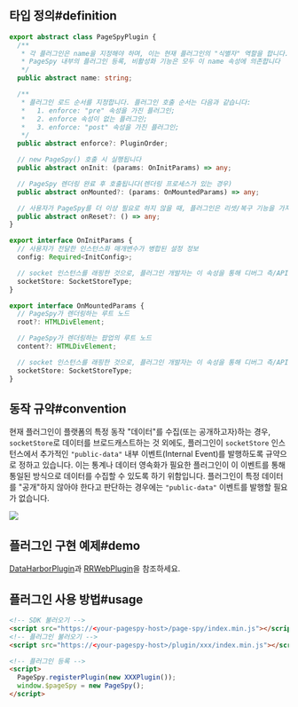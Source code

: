 
## 타입 정의#definition

```ts
export abstract class PageSpyPlugin {
  /**
   * 각 플러그인은 name을 지정해야 하며, 이는 현재 플러그인의 "식별자" 역할을 합니다.
   * PageSpy 내부의 플러그인 등록, 비활성화 기능은 모두 이 name 속성에 의존합니다
   */
  public abstract name: string;

  /**
   * 플러그인 로드 순서를 지정합니다. 플러그인 호출 순서는 다음과 같습니다:
   *   1. enforce: "pre" 속성을 가진 플러그인;
   *   2. enforce 속성이 없는 플러그인;
   *   3. enforce: "post" 속성을 가진 플러그인;
   */
  public abstract enforce?: PluginOrder;

  // new PageSpy() 호출 시 실행됩니다
  public abstract onInit: (params: OnInitParams) => any;

  // PageSpy 렌더링 완료 후 호출됩니다(렌더링 프로세스가 있는 경우)
  public abstract onMounted?: (params: OnMountedParams) => any;

  // 사용자가 PageSpy를 더 이상 필요로 하지 않을 때, 플러그인은 리셋/복구 기능을 가져야 합니다
  public abstract onReset?: () => any;
}

export interface OnInitParams {
  // 사용자가 전달한 인스턴스화 매개변수가 병합된 설정 정보
  config: Required<InitConfig>;

  // socket 인스턴스를 래핑한 것으로, 플러그인 개발자는 이 속성을 통해 디버그 측/API와 상호작용할 수 있습니다
  socketStore: SocketStoreType;
}

export interface OnMountedParams {
  // PageSpy가 렌더링하는 루트 노드
  root?: HTMLDivElement;

  // PageSpy가 렌더링하는 팝업의 루트 노드
  content?: HTMLDivElement;

  // socket 인스턴스를 래핑한 것으로, 플러그인 개발자는 이 속성을 통해 디버그 측/API와 상호작용할 수 있습니다
  socketStore: SocketStoreType;
}
```

## 동작 규약#convention

현재 플러그인이 플랫폼의 특정 동작 "데이터"를 수집(또는 공개하고자)하는 경우, `socketStore`로 데이터를 브로드캐스트하는 것 외에도, 플러그인이 `socketStore` 인스턴스에서 추가적인 `"public-data"` 내부 이벤트(Internal Event)를 발행하도록 규약으로 정하고 있습니다. 이는 통계나 데이터 영속화가 필요한 플러그인이 이 이벤트를 통해 통일된 방식으로 데이터를 수집할 수 있도록 하기 위함입니다. 플러그인이 특정 데이터를 "공개"하지 않아야 한다고 판단하는 경우에는 `"public-data"` 이벤트를 발행할 필요가 없습니다.

<a href={pluginsImg} target="_blank">
  <img src={pluginsImg} />
</a>

## 플러그인 구현 예제#demo

[DataHarborPlugin]({VITE_PLUGIN_DATA_HARBOR})과 [RRWebPlugin]({VITE_PLUGIN_RRWEB})을 참조하세요.

## 플러그인 사용 방법#usage

```html
<!-- SDK 불러오기 -->
<script src="https://<your-pagespy-host>/page-spy/index.min.js"></script>
<!-- 플러그인 불러오기 -->
<script src="https://<your-pagespy-host>/plugin/xxx/index.min.js"></script>

<!-- 플러그인 등록 -->
<script>
  PageSpy.registerPlugin(new XXXPlugin());
  window.$pageSpy = new PageSpy();
</script>
``` 